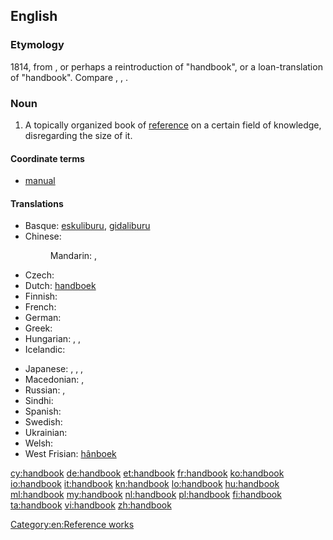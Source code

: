 ==English==

===Etymology===
1814, from {{compound|hand|book|lang=en}}, or perhaps a reintroduction of {{etyl|ang|en}} {{term|handboc|handbōc|lang=ang}} "handbook", or a loan-translation of {{etyl|de|-}} {{term|Handbuch|lang=de}}
"handbook". Compare {{etyl|nl|-}} {{term|handboek|lang=nl}}, {{etyl|da|-}} {{term|håndbog|lang=da}}, {{etyl|sv|-}} {{term|handbok|lang=sv}}.

===Noun===
{{wikipedia}}
{{en-noun}}

# A topically organized book of [[reference]] on a certain field of knowledge, disregarding the size of it.

====Coordinate terms====
* [[manual]]

====Translations====
{{trans-top|a book of reference}}
* Basque: [[eskuliburu]], [[gidaliburu]]
* Chinese:
*: Mandarin: {{t-|cmn|手冊|sc=Hani}}, {{t-|cmn|手册|tr=shǒucè|sc=Hani}}
* Czech: {{t-|cs|příručka|f}}
* Dutch: [[handboek]] {{n}}
* Finnish: {{t+|fi|käsikirja}}
* French: {{t+|fr|manuel|m}}
* German: {{t+|de|Handbuch|n}}
* Greek: {{t+|el|εγχειρίδιο|n|tr=encheirídio}}
* Hungarian: {{t+|hu|kézikönyv}}, {{t+|hu|segédkönyv}}, {{t+|hu|tankönyv}}
* Icelandic: {{t-|is|handbók|f}}
{{trans-mid}}
* Japanese: {{t-|ja|便覧|tr=べんらん, benran|sc=Jpan}}, {{t-|ja|ハンドブック|tr=handobukku|sc=Jpan}}, {{t-|ja|手帳|tr=てちょう, techō|sc=Jpan}}, {{t-|ja|手帖|tr=てちょう, techō|sc=Jpan}}
* Macedonian: {{t-|mk|прирачник|m|tr=príračnik}},  {{t-|mk|упатство|n|tr=úpatstvo}}
* Russian: {{t+|ru|справочник|m|tr=správočnik}}, {{t+|ru|пособие|n|tr=posóbije|sc=Cyrl}}
* Sindhi: {{sd-Arab|دَستِينامو}} {{m}}
* Spanish: {{t+|es|manual|m}}
* Swedish: {{t+|sv|handbok|c}}
* Ukrainian: {{t+|uk|довідник|m|tr=dovidnýk|sc=Cyrl}}
* Welsh: {{t+|cy|llawlyfr|m}}
* West Frisian: [[hânboek]] {{n}}
{{trans-bottom}}

[[Category:en:Reference works]]

[[cy:handbook]]
[[de:handbook]]
[[et:handbook]]
[[fr:handbook]]
[[ko:handbook]]
[[io:handbook]]
[[it:handbook]]
[[kn:handbook]]
[[lo:handbook]]
[[hu:handbook]]
[[ml:handbook]]
[[my:handbook]]
[[nl:handbook]]
[[pl:handbook]]
[[fi:handbook]]
[[ta:handbook]]
[[vi:handbook]]
[[zh:handbook]]